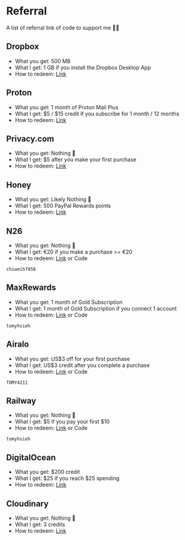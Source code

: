 
# Referral

A list of referral link of code to support me 🫶🏻

## <Icon icon="logos:dropbox" inline={true} /> Dropbox

- What you get: 500 MB
- What I get: 1 GB if you install the Dropbox Desktop App
- How to redeem: [Link](https://www.dropbox.com/referrals/AACp4-9zGJ_dj4AK2PdDjNKt2WKhivTlKDM?src=global9)

## <Icon icon="simple-icons:proton" inline={true} /> Proton

- What you get: 1 month of Proton Mail Plus
- What I get: \$5 / \$15 credit if you subscribe for 1 month / 12 months
- How to redeem: [Link](https://pr.tn/ref/3M9CQN84JRPG)

## Privacy.com

- What you get: Nothing 🥲
- What I get: \$5 after you make your first purchase
- How to redeem: [Link](https://app.privacy.com/join/Q6XPD)

## <Icon icon="simple-icons:honey" inline={true} /> Honey

- What you get: Likely Nothing 🥲
- What I get: 500 PayPal Rewards points
- How to redeem: [Link](https://joinhoney.com/ref/0e65ns6)

## <Icon icon="simple-icons:n26" inline={true} /> N26

- What you get: Nothing 🥲
- What I get: €20 if you make a purchase >= €20
- How to redeem: [Link](https://n26.com/r/chiweih7858) or Code

```
chiweih7858
```

## MaxRewards

- What you get: 1 month of Gold Subscription
- What I get: 1 month of Gold Subscription if you connect 1 account
- How to redeem: [Link](https://maxrewards.app.link/tomyhsieh) or Code

```
tomyhsieh
```

## <Icon icon="arcticons:airalo" inline={true} /> Airalo

- What you get: US\$3 off for your first purchase
- What I get: US\$3 credit after you complete a purchase
- How to redeem: [Link](https://ref.airalo.com/urBC) or Code

```
TOMY4211
```

## <Icon icon="simple-icons:railway" inline={true} /> Railway

- What you get: Nothing 🥲
- What I get: \$5 if you pay your first \$10
- How to redeem: [Link](https://railway.app?referralCode=tomyhsieh) or Code

```
tomyhsieh
```

## <Icon icon="devicon:digitalocean" inline={true} /> DigitalOcean

- What you get: \$200 credit
- What I get: \$25 if you reach \$25 spending
- How to redeem: [Link](https://m.do.co/c/a4dc22504068)

## <Icon icon="logos:cloudinary-icon" inline={true} /> Cloudinary

- What you get: Nothing 🥲
- What I get: 3 credits
- How to redeem: [Link](https://cloudinary.com/invites/lpov9zyyucivvxsnalc5/jd4licchz577acnfsmkw?t=default)
